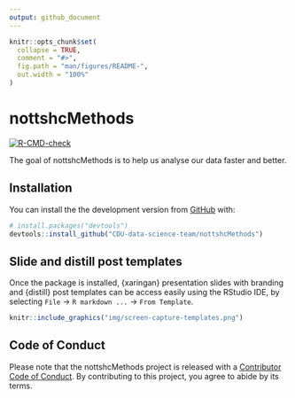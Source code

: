 ```yaml
---
output: github_document
---
```


<!-- README.md is generated from README.Rmd. Please edit that file -->

```r
knitr::opts_chunk$set(
  collapse = TRUE,
  comment = "#>",
  fig.path = "man/figures/README-",
  out.width = "100%"
)
```

# nottshcMethods

<!-- badges: start -->
[![R-CMD-check](https://github.com/CDU-data-science-team/nottshcMethods/workflows/R-CMD-check/badge.svg)](https://github.com/CDU-data-science-team/nottshcMethods/actions)
<!-- badges: end -->

The goal of nottshcMethods is to help us analyse our data faster and better.

## Installation

You can install the the development version from [GitHub](https://github.com/) with:

``` r
# install.packages("devtools")
devtools::install_github("CDU-data-science-team/nottshcMethods")
```

## Slide and distill post templates

Once the package is installed, {xaringan} presentation slides with branding and {distill} post templates can be access easily using the RStudio IDE, by selecting `File` -\> `R markdown ...` -\> `From Template`.

```r
knitr::include_graphics("img/screen-capture-templates.png")
```

## Code of Conduct
  
Please note that the nottshcMethods project is released with a [Contributor Code of Conduct](https://contributor-covenant.org/version/2/0/CODE_OF_CONDUCT.html). 
By contributing to this project, you agree to abide by its terms.
